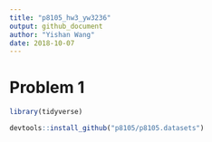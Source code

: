 ```yaml
---
title: "p8105_hw3_yw3236"
output: github_document
author: "Yishan Wang"
date: 2018-10-07
---
```


# Problem 1

```r
library(tidyverse)
```

```r
devtools::install_github("p8105/p8105.datasets")
```

